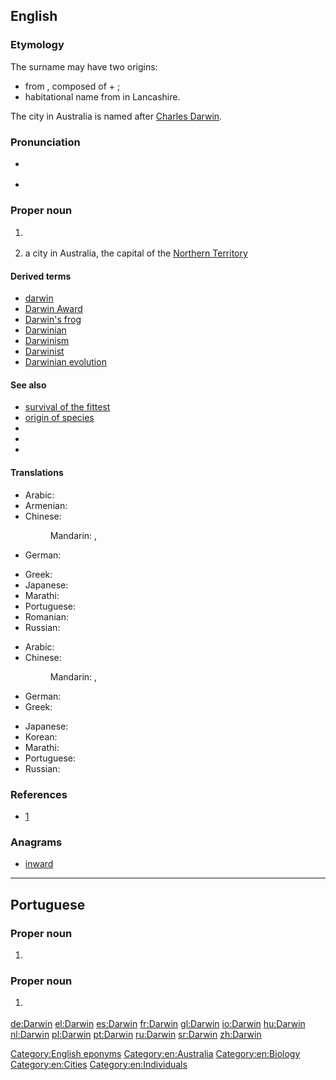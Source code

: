 ==English==
{{wikipedia|dab=Darwin}}

===Etymology===
The surname may have two origins:
* from {{etyl|ang|en}} {{m|ang|Dēorwine|gloss={{non-gloss definition|a given name}}}}, composed of {{m|ang|dēor|gloss=dear}} + {{m|ang|wine|gloss=friend}};
* habitational name from {{w|Darwen}} in Lancashire.

The city in Australia is named after [[w:Charles Darwin|Charles Darwin]]. 

===Pronunciation===
* {{a|UK}} {{IPA|/ˈdɑː(ɹ)wɪn/|lang=en}}
* {{a|US}} {{IPA|/ˈdɑɹwɨn/|lang=en}}

===Proper noun===
{{en-proper noun}}

# {{surname|lang=en|dot=,}} {{non-gloss definition|notably borne by {{w|Charles Darwin}} (1809–1882), British [[naturalist]] and founder of the theory of [[evolution]] by [[natural selection]].}}
# a city in Australia, the capital of the [[Northern Territory]]

====Derived terms====
* [[darwin]]
* [[Darwin Award]]
* [[Darwin's frog]]
* [[Darwinian]]
* [[Darwinism]]
* [[Darwinist]]
* [[Darwinian evolution]]

====See also====
* [[survival of the fittest]]
* [[origin of species]]
* {{pedia|Charles Darwin}}
* {{pedia|Darwin (surname)}}
* {{pedia|Darwin, Australia}}

====Translations====
{{trans-top|surname}}
* Arabic: {{t|ar|دَارْوِين|m|tr=darwin}}
* Armenian: {{t|hy|Դարվին}}
* Chinese:
*: Mandarin: {{t+|cmn|達爾文|sc=Hani}}, {{t|cmn|达尔文|tr=Dá'ěrwén|sc=Hani}}
* German: {{t+|de|Darwin }}
{{trans-mid}}
* Greek: {{t+|el|Δαρβίνος|m}}
* Japanese: {{t|ja|ダーウィン|tr=Dāwin}}
* Marathi: {{t|mr|डार्विन|n|tr=ḍārvina|sc=Deva}}
* Portuguese: {{t+|pt|Darwin|m|f}}
* Romanian: {{t|ro|Darwin}}
* Russian: {{t+|ru|Да́рвин|m}}
{{trans-bottom}}
{{trans-top|city in Australia}}
* Arabic: {{t|ar|دَارْوِين|m|tr=darwin}}
* Chinese:
*: Mandarin: {{t+|cmn|達爾文|sc=Hani}}, {{t|cmn|达尔文|tr=Dá'ěrwén|sc=Hani}}
* German: {{t+|de|Darwin }}
* Greek: {{t|el|Ντάργουιν|n}}
{{trans-mid}}
* Japanese: {{t|ja|ダーウィン|tr=Dāwin}}
* Korean: {{t|ko|다윈|tr=Dawin|sc=Kore}}
* Marathi: {{t|mr|डार्विन|n|tr=ḍārvina|sc=Deva}}
* Portuguese: {{t+|pt|Darwin|f}}
* Russian: {{t+|ru|Да́рвин|m}}
{{trans-bottom}}

===References===
* {{R:en:DAFN}} [http://www.answers.com/topic/darwin-4084]

===Anagrams===
* [[inward#English|inward]]

[[Category:English eponyms]]
[[Category:en:Australia]]
[[Category:en:Biology]]
[[Category:en:Cities]]
[[Category:en:Individuals]]

----

==Portuguese==

===Proper noun===
{{pt-proper noun|f}}

# {{l|en|Darwin}} {{gloss|city in Australia}}

===Proper noun===
{{pt-proper noun|m}}

# {{l|en|Darwin}} {{gloss|Charles Darwin, English naturalist}}

{{catlangcode|pt|Cities|Australia|Evolutionary theory‎}}

[[de:Darwin]]
[[el:Darwin]]
[[es:Darwin]]
[[fr:Darwin]]
[[gl:Darwin]]
[[io:Darwin]]
[[hu:Darwin]]
[[nl:Darwin]]
[[pl:Darwin]]
[[pt:Darwin]]
[[ru:Darwin]]
[[sr:Darwin]]
[[zh:Darwin]]